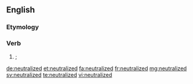 ==English==

===Etymology===
{{suffix|neutralize|ed}}

===Verb===
{{head|en|verb form}}

# {{context|American spelling|lang=en}} {{alternative spelling of|neutralised|lang=en|nodot=t}}; {{en-past of|neutralize}}

[[de:neutralized]]
[[et:neutralized]]
[[fa:neutralized]]
[[fr:neutralized]]
[[mg:neutralized]]
[[sv:neutralized]]
[[te:neutralized]]
[[vi:neutralized]]